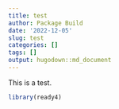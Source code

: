 ```yaml
---
title: test
author: Package Build
date: '2022-12-05'
slug: test
categories: []
tags: []
output: hugodown::md_document
---
```


This is a test.

```r
library(ready4)
```